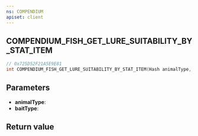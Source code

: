 ```yaml
---
ns: COMPENDIUM
apiset: client
---
```

## COMPENDIUM_FISH_GET_LURE_SUITABILITY_BY_STAT_ITEM

```c
// 0x725D52F21A5E9E81
int COMPENDIUM_FISH_GET_LURE_SUITABILITY_BY_STAT_ITEM(Hash animalType, Hash baitType);
```


## Parameters
* **animalType**:
* **baitType**:

## Return value